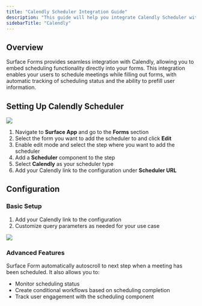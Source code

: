 ```yaml
---
title: "Calendly Scheduler Integration Guide"
description: "This guide will help you integrate Calendly Scheduler with Surface Products"
sidebarTitle: "Calendly"
---
```


## Overview

Surface Forms provides seamless integration with Calendly, allowing you to embed scheduling functionality directly into your forms. This integration enables your users to schedule meetings while filling out forms, with automatic tracking of scheduling status and the ability to prefill user information.

## Setting Up Calendly Scheduler

<Frame>
    <img src="/images/integrations/calendly/1.png" />
</Frame>

1. Navigate to **Surface App** and go to the **Forms** section
2. Select the form you want to add the scheduler to and click **Edit**
3. Enable edit mode and select the step where you want to add the scheduler
4. Add a **Scheduler** component to the step
5. Select **Calendly** as your scheduler type
6. Add your Calendly link to the configuration under **Scheduler URL**

## Configuration

### Basic Setup
1. Add your Calendly link to the configuration
2. Customize query parameters as needed for your use case

<Frame>
    <img src="/images/integrations/calendly/2.png" />
</Frame>

### Advanced Features

Surface Form automatically autoscroll to next step when a meeting has been scheduled. It also allows you to:
- Monitor scheduling status
- Create conditional workflows based on scheduling completion
- Track user engagement with the scheduling component

